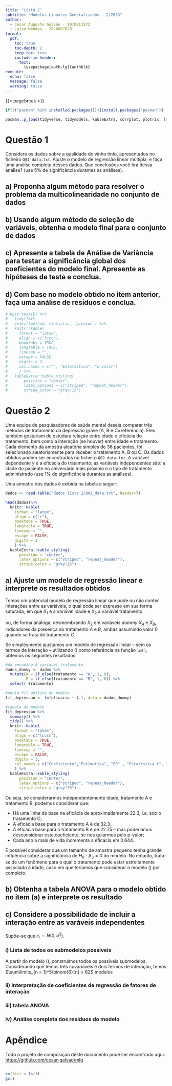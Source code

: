```yaml
---
title: "Lista 2"
subtitle: "Modelos Lineares Generalizados - 2/2023" 
author:
  - César Augusto Galvão - 19/0011572
  - Laiza Mendes - 20/0067028
format: 
  pdf:
    toc: true
    toc-depth: 2
    keep-tex: true
    include-in-header:
      text: |
        \usepackage[auth-lg]{authblk}
execute:
  echo: false
  message: false
  warning: false
---
```


{{< pagebreak >}}

```r
if(!("pacman" %in% installed.packages())){install.packages("pacman")}

pacman::p_load(tidyverse, tidymodels, kableExtra, corrplot, plotrix, lmtest, psych, car, phia, stargazer)
```


# Questão 1

Considere os dados sobre a qualidade do vinho tinto, apresentados no ficheiro `Q01-data.txt`. Ajuste o modelo de regressão linear múltipla, e faça uma análise completa
desses dados. Que conclusões você tira dessa análise? (use 5% de significância durantes
as análises).

## a) Proponha algum método para resolver o problema da multicolinearidade no conjunto de dados

## b) Usando algum método de seleção de variáveis, obtenha o modelo final para o conjunto de dados

## c) Apresente a tabela de Análise de Variância para testar a significância global dos coeficientes do modelo final. Apresente as hipóteses de teste e conclua.

## d) Com base no modelo obtido no item anterior, faça uma análise de resíduos e conclua.



```r
# kpss.test(E) %>% 
#   tidy()%>%
#   select(method, statistic, `p.value`) %>%
#   knitr::kable(
#     format = "latex",
#     align = c("lccc"),
#     booktabs = TRUE,
#     longtable = TRUE,
#     linesep = "",
#     escape = FALSE,
#     digits = 2,
#     col.names = c("", "Estatística", "p-valor")
#     ) %>%
#   kableExtra::kable_styling(
#       position = "center",
#       latex_options = c("striped", "repeat_header"),
#       stripe_color = "gray!15")
```

# Questão 2

Uma equipe de pesquisadores de saúde mental deseja comparar três métodos de tratamento da depressão grave (A, B e C=referência). Eles também gostariam de estudara relação entre idade e eficácia do tratamento, bem como a interação (se houver) entre idade e tratamento. Cada elemento da amostra aleatória simples de 36 pacientes, foi selecionado aleatoriamente para receber o tratamento A, B ou C. Os dados obtidos podem ser encontrados no ficheiro `Q02-data.txt`. A variável dependente $y$ é a eficácia do tratamento; as variáveis independentes são: a idade do paciente no aniversário mais próximo e o tipo de tratamento administrado (use 1% de significância durantes as análises).

Uma amostra dos dados é exibida na tabela a seguir:

```r

dados <- read.table("dados lista 2/Q02_data.txt", header=T)

head(dados)%>%
  knitr::kable(
    format = "latex",
    align = c("c"),
    booktabs = TRUE,
    longtable = TRUE,
    linesep = "",
    escape = FALSE,
    digits = 2
    ) %>%
  kableExtra::kable_styling(
      position = "center",
      latex_options = c("striped", "repeat_header"),
      stripe_color = "gray!15")

```

## a) Ajuste um modelo de regressão linear e interprete os resultados obtidos

Temos um potencial modelo de regressão linear que pode ou não conter interações entre as variáveis, o qual pode ser expresso em sua forma saturada, em que $X_1$ é a variável idade e $X_2$ a variável tratamento


\begin{align}
  y_i = \beta_0 + \beta_1 \, x_{1i} + \beta_2 \, x_{2i} + \beta_3 \, x_{1i}\, x_{2i} + \varepsilon_i, \quad i = 1, 2, \dots, n
\end{align}

ou, de forma análoga, desmembrando $X_2$ em variáveis *dummy* $X_A$ e $X_B$, indicadores da presença do tratamento $A$ e $B$, ambas assumindo valor $0$ quando se trata do tratamento $C$


\begin{align}
  y_i = \beta_0 + \beta_1 \, x_{1i} + \beta_2 \, x_{Ai} + \beta_3 \, x_{Bi} + \beta_4 \, x_{1i} \, x_{Ai} + \beta_5 \, x_{1i} \, x_{Bi} + \varepsilon_i. \label{modelo_dummy}
\end{align}

Se simplesmente ajustamos um modelo de regressão linear -- sem os termos de interação -- utilizando (\ref{modelo_dummy}) como referência na função `lm()`, obtemos os seguintes resultados:

```r
#da encoding à variavel tratamento
dados_dummy <- dados %>%
  mutate(A = if_else(tratamento == "A", 1, 0),
         B = if_else(tratamento == "B", 1, 0)) %>%
  select(-tratamento)

#monta fit aditivo do modelo
fit_depressao <- lm(eficacia ~ (.), data = dados_dummy)

#tabela do modelo
fit_depressao %>%
  summary() %>% 
  tidy() %>%
  knitr::kable(
    format = "latex",
    align = c("lcccc"),
    booktabs = TRUE,
    longtable = TRUE,
    linesep = "",
    escape = FALSE,
    digits = 3,
    col.names = c("Coeficiente","Estimativa", "EP" , "Estatística t", "p-valor")
    ) %>%
  kableExtra::kable_styling(
      position = "center",
      latex_options = c("striped", "repeat_header"),
      stripe_color = "gray!15")
```


Ou seja, se considerarmos independentemente idade, tratamento A e tratamento B, podemos considerar que:

* Há uma linha de base na eficácia de aproximadamente 22.3, i.e. sob o tratamento C;
* A eficácia base para o tratamento A é de 32.3;
* A eficácia base para o tratamento B é de 22.75 -- mas poderíamos desconsiderar este coeficiente, se nos guiarmos pelo p-valor; 
* Cada ano a mais de vida incrementa a eficácia em 0.644.

É possível considerar que um tamanho de amostra pequeno tenha grande influência sobre a significância de $H_0: \beta_3 = 0$ do modelo. No entanto, trata-se de um fenômeno para o qual o tratamento pode estar estreitamente associado à idade, caso em que teríamos que considerar o modelo (\ref{modelo_dummy}) por completo.


## b) Obtenha a tabela ANOVA para o modelo obtido no item (a) e interprete os resultado



## c) Considere a possibilidade de incluir a interação entre as varáveis independentes

Supõe-se que $\varepsilon_i \sim N(0, \sigma^2)$. 

### i) Lista de todos os submodelos possíveis 

A partir do modelo (\ref{modelo_dummy}), construimos todos os possíveis submodelos. Considerando que temos três covariáveis e dois termos de interação, temos $\sum\limits_{n = 1}^5\binom{6}{n} = 62$ modelos

\begin{enumerate}
  \item $y_i = \beta_0 + \varepsilon_i$
  \item $y_i = \beta_1 \, x_{1i} + \varepsilon_i$
  \item $y_i = \beta_2 \, x_{Ai} + \varepsilon_i$
  \item $y_i = \beta_3 \, x_{Bi} + \varepsilon_i$
  \item $y_i = \beta_4 \, x_{1i} \, x_{Ai} + \varepsilon_i$
  \item $y_i = \beta_5 \, x_{1i} \, x_{Bi} + \varepsilon_i$
  
 
  \item $y_i = \beta_0 + \beta_1 \, x_{1i} + \varepsilon_i$
  \item $y_i = \beta_0 + \beta_2 \, x_{Ai} + \varepsilon_i$
  \item $y_i = \beta_0 + \beta_3 \, x_{Bi} + \varepsilon_i$
  \item $y_i = \beta_0 + \beta_4 \, x_{1i} \, x_{Ai} + \varepsilon_i$
  \item $y_i = \beta_0 + \beta_5 \, x_{1i} \, x_{Bi} + \varepsilon_i$
  \item $y_i = \beta_1 \, x_{1i} + \beta_2 \, x_{Ai} + \varepsilon_i$
  \item $y_i = \beta_1 \, x_{1i} + \beta_3 \, x_{Bi} + \varepsilon_i$
  \item $y_i = \beta_1 \, x_{1i} + \beta_4 \, x_{1i} \, x_{Ai} + \varepsilon_i$
  \item $y_i =  \beta_1 \, x_{1i} + \beta_5 \, x_{1i} \, x_{Bi} + \varepsilon_i$
  \item $y_i = \beta_2 \, x_{Ai} + \beta_3 \, x_{Bi}+ \varepsilon_i$
  \item $y_i = \beta_2 \, x_{Ai} + \beta_4 \, x_{1i} \, x_{Ai} + \varepsilon_i$
  \item $y_i = \beta_2 \, x_{Ai} + \beta_5 \, x_{1i} \, x_{Bi} + \varepsilon_i$
  \item $y_i = \beta_3 \, x_{Bi} + \beta_4 \, x_{1i} \, x_{Ai} + \varepsilon_i$
  \item $y_i = \beta_3 \, x_{Bi} \beta_5 \, x_{1i} \, x_{Bi} + \varepsilon_i$
  \item $y_i = \beta_4 \, x_{1i} \, x_{Ai} + \beta_5 \, x_{1i} \, x_{Bi} + \varepsilon_i$
  
  

  \item $y_i = \beta_0 + \beta_1 \, x_{1i} + \beta_2 \, x_{Ai} + \varepsilon_i$
  \item $y_i = \beta_0 + \beta_1 \, x_{1i} + \beta_3 \, x_{Bi} + \varepsilon_i$
  \item $y_i = \beta_0 + \beta_1 \, x_{1i} + \beta_4 \, x_{1i} \, x_{Ai} + \varepsilon_i$
  \item $y_i = \beta_0 + \beta_1 \, x_{1i} + \beta_5 \, x_{1i} \, x_{Bi} + \varepsilon_i$
  \item $y_i = \beta_0 + \beta_2 \, x_{Ai} + \beta_3 \, x_{Bi} + \varepsilon_i$
  \item $y_i = \beta_0 + \beta_2 \, x_{Ai} + \beta_4 \, x_{1i} \, x_{Ai} +  \varepsilon_i$
  \item $y_i = \beta_0 + \beta_2 \, x_{Ai} + \beta_5 \, x_{1i} \, x_{Bi} + \varepsilon_i$
  \item $y_i = \beta_0 + \beta_3 \, x_{Bi} + \beta_4 \, x_{1i} \, x_{Ai} +  \varepsilon_i$
  \item $y_i = \beta_0 + \beta_3 \, x_{Bi} + \beta_5 \, x_{1i} \, x_{Bi} + \varepsilon_i$
  \item $y_i = \beta_0 + \beta_4 \, x_{1i} \, x_{Ai} + \beta_5 \, x_{1i} \, x_{Bi} + \varepsilon_i$
  \item $y_i = \beta_1 \, x_{1i} + \beta_2 \, x_{Ai} + \beta_3 \, x_{Bi} + \varepsilon_i$
  \item $y_i = \beta_1 \, x_{1i} + \beta_2 \, x_{Ai} + \beta_4 \, x_{1i} \, x_{Ai} + \varepsilon_i$
  \item $y_i = \beta_1 \, x_{1i} + \beta_2 \, x_{Ai} + \beta_5 \, x_{1i} \, x_{Bi} + \varepsilon_i$
  \item $y_i = \beta_1 \, x_{1i} + \beta_3 \, x_{Bi} + \beta_4 \, x_{1i} \, x_{Ai} + \varepsilon_i$
  \item $y_i = \beta_1 \, x_{1i} + \beta_3 \, x_{Bi} + \beta_5 \, x_{1i} \, x_{Bi} + \varepsilon_i$
  \item $y_i = \beta_1 \, x_{1i} + \beta_4 \, x_{1i} \, x_{Ai} + \beta_5 \, x_{1i} \, x_{Bi} + \varepsilon_i$
  \item $y_i = \beta_2 \, x_{Ai} + \beta_3 \, x_{Bi} + \beta_4 \, x_{1i} \, x_{Ai} + \varepsilon_i$
  \item $y_i = \beta_2 \, x_{Ai} + \beta_3 \, x_{Bi} + \beta_5 \, x_{1i} \, x_{Bi} + \varepsilon_i$
  \item $y_i = \beta_2 \, x_{Ai} + \beta_4 \, x_{1i} \, x_{Ai} + \beta_5 \, x_{1i} \, x_{Bi} + \varepsilon_i$
  \item $y_i = \beta_3 \, x_{Bi} + \beta_4 \, x_{1i} \, x_{Ai} + \beta_5 \, x_{1i} \, x_{Bi} + \varepsilon_i$
  

 
  \item $y_i = \beta_0 + \beta_1 \, x_{1i} + \beta_2 \, x_{Ai} + \beta_3 \, x_{Bi} + \varepsilon_i$
  \item $y_i = \beta_0 + \beta_1 \, x_{1i} + \beta_2 \, x_{Ai} + \beta_4 \, x_{1i} \, x_{Ai} + \varepsilon_i$
  \item $y_i = \beta_0 + \beta_1 \, x_{1i} + \beta_2 + \beta_5 \, x_{1i} \, x_{Bi} + \varepsilon_i$
  \item $y_i = \beta_0 + \beta_1 \, x_{1i} + \beta_3 \, x_{Bi} + \beta_4 \, x_{1i} \, x_{Ai} + \varepsilon_i$
  \item $y_i = \beta_0 + \beta_1 \, x_{1i} + \beta_3 \, x_{Bi} + \beta_5 \, x_{1i} \, x_{Bi} + \varepsilon_i$
  \item $y_i = \beta_0 + \beta_1 \, x_{1i} + \beta_4 \, x_{1i} \, x_{Ai} + \beta_5 \, x_{1i} \, x_{Bi} + \varepsilon_i$
  
  \item $y_i = \beta_0 + \beta_2 \, x_{Ai} + \beta_3 \, x_{Bi} + \beta_4 \, x_{1i} \, x_{Ai} + \varepsilon_i$
  \item $y_i = \beta_0 + \beta_2 \, x_{Ai} + \beta_3 \, x_{Bi} + \beta_5 \, x_{1i} \, x_{Bi} + \varepsilon_i$
  \item $y_i = \beta_0 + \beta_2 \, x_{Ai} + \beta_4 \, x_{1i} \, x_{Ai} + \beta_5 \, x_{1i} \, x_{Bi} + \varepsilon_i$
  \item $y_i = \beta_0 + \beta_3 \, x_{Bi} + \beta_4 \, x_{1i} \, x_{Ai} + \beta_5 \, x_{1i} \, x_{Bi} + \varepsilon_i$
  
  \item $y_i = \beta_1 \, x_{1i} + \beta_2 \, x_{Ai} + \beta_3 \, x_{Bi} + \beta_4 \, x_{1i} \, x_{Ai} + \varepsilon_i$
  \item $y_i = \beta_1 \, x_{1i} + \beta_2 \, x_{Ai} + \beta_3 \, x_{Bi} + \beta_5 \, x_{1i} \, x_{Bi} + \varepsilon_i$
  \item $y_i = \beta_1 \, x_{1i} + \beta_2 \, x_{Ai} + \beta_4 \, x_{1i} \, x_{Ai} + \beta_5 \, x_{1i} \, x_{Bi} + \varepsilon_i$
  \item $y_i = \beta_1 \, x_{1i} + \beta_3 \, x_{Bi} + \beta_4 \, x_{1i} \, x_{Ai} + \beta_5 \, x_{1i} \, x_{Bi} + \varepsilon_i$
  
  \item $y_i = \beta_2 \, x_{Ai} + \beta_3 \, x_{Bi} + \beta_4 \, x_{1i} \, x_{Ai} + \beta_5 \, x_{1i} \, x_{Bi} + \varepsilon_i$
  
  \item $y_i = \beta_1 \, x_{1i} + \beta_2 \, x_{Ai} + \beta_3 \, x_{Bi} + \beta_4 \, x_{1i} \, x_{Ai} + \beta_5 \, x_{1i} \, x_{Bi} + \varepsilon_i$
  
  \item $y_i = \beta_0 + \beta_2 \, x_{Ai} + \beta_3 \, x_{Bi} + \beta_4 \, x_{1i} \, x_{Ai} + \beta_5 \, x_{1i} \, x_{Bi} + \varepsilon_i$
  \item $y_i = \beta_0 + \beta_1 \, x_{1i} + \beta_3 \, x_{Bi} + \beta_4 \, x_{1i} \, x_{Ai} + \beta_5 \, x_{1i} \, x_{Bi} + \varepsilon_i$
  \item $y_i = \beta_0 + \beta_1 \, x_{1i} + \beta_2 \, x_{Ai} + \beta_4 \, x_{1i} \, x_{Ai} + \beta_5 \, x_{1i} \, x_{Bi} + \varepsilon_i$
  \item $y_i = \beta_0 + \beta_1 \, x_{1i} + \beta_2 \, x_{Ai} + \beta_3 \, x_{Bi} + \beta_5 \, x_{1i} \, x_{Bi} + \varepsilon_i$
  \item $y_i = \beta_0 + \beta_1 \, x_{1i} + \beta_2 \, x_{Ai} + \beta_3 \, x_{Bi} + \beta_4 \, x_{1i} \, x_{Ai} + \varepsilon_i$
\end{enumerate}

### ii) Interpretação de coeficientes de regressão de fatores de interação

### iii) tabela ANOVA

### iv) Análise completa dos resíduos do modelo

# Apêndice

Todo o projeto de composição deste documento pode ser encontrado aqui: <https://github.com/cesar-galvao/mlg>

```r



```

```r
rm(list = ls())
gc()

```
